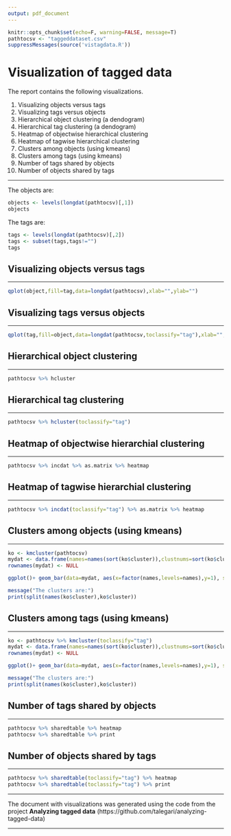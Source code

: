 ```yaml
---
output: pdf_document
---
```

```r
knitr::opts_chunk$set(echo=F, warning=FALSE, message=T)
pathtocsv <- "taggeddataset.csv"
suppressMessages(source('vistagdata.R'))
```

# Visualization of tagged data

The report contains the following visualizations.

1. Visualizing objects versus tags
2. Visualizing tags versus objects
3. Hierarchical object clustering (a dendogram)
4. Hierarchical tag clustering (a dendogram)
5. Heatmap of objectwise hierarchical clustering
6. Heatmap of tagwise hierarchical clustering
7. Clusters among objects (using kmeans)
8. Clusters among tags (using kmeans)
9. Number of tags shared by objects
10. Number of objects shared by tags

----

The objects are:
```r
objects <- levels(longdat(pathtocsv)[,1])
objects
```

The tags are:
```r
tags <- levels(longdat(pathtocsv)[,2])
tags <- subset(tags,tags!="")
tags
```

\newpage

## Visualizing objects versus tags

----

```r
qplot(object,fill=tag,data=longdat(pathtocsv),xlab="",ylab="")
```

\newpage

## Visualizing tags versus objects

----

```r
qplot(tag,fill=object,data=longdat(pathtocsv,toclassify="tag"),xlab="",ylab="")
```

\newpage

## Hierarchical object clustering

----


```r
pathtocsv %>% hcluster
```

\newpage

## Hierarchical tag clustering

----


```r
pathtocsv %>% hcluster(toclassify="tag")
```

\newpage

## Heatmap of objectwise hierarchial clustering

----

```r
pathtocsv %>% incdat %>% as.matrix %>% heatmap
```

\newpage

## Heatmap of tagwise hierarchial clustering

----

```r
pathtocsv %>% incdat(toclassify="tag") %>% as.matrix %>% heatmap
```

\newpage

## Clusters among objects (using kmeans)

----

```r
ko <- kmcluster(pathtocsv)
mydat <- data.frame(names=names(sort(ko$cluster)),clustnums=sort(ko$cluster))
rownames(mydat) <- NULL

ggplot()+ geom_bar(data=mydat, aes(x=factor(names,levels=names),y=1), stat="identity",fill=factor(mydat$clustnums))+ coord_flip()+ geom_text(data=mydat, aes(x=factor(names,levels=names), y=1, label=names),color="white",hjust=1)+ labs(x="",y="")+ theme_bw()+ theme(axis.ticks = element_blank(), axis.text.x = element_blank(),axis.text.y = element_blank())

message("The clusters are:")
print(split(names(ko$cluster),ko$cluster))
```

\newpage

## Clusters among tags (using kmeans)

----

```r
ko <- pathtocsv %>% kmcluster(toclassify="tag")
mydat <- data.frame(names=names(sort(ko$cluster)),clustnums=sort(ko$cluster))
rownames(mydat) <- NULL

ggplot()+ geom_bar(data=mydat, aes(x=factor(names,levels=names),y=1), stat="identity",fill=factor(mydat$clustnums))+ coord_flip()+ geom_text(data=mydat, aes(x=factor(names,levels=names), y=1, label=names),color="white",hjust=1)+ labs(x="",y="")+ theme_bw()+ theme(axis.ticks = element_blank(), axis.text.x = element_blank(),axis.text.y = element_blank())

message("The clusters are:")
print(split(names(ko$cluster),ko$cluster))
```

\newpage

## Number of tags shared by objects

----

```r
pathtocsv %>% sharedtable %>% heatmap
pathtocsv %>% sharedtable %>% print
```

\newpage

## Number of objects shared by tags

----

```r
pathtocsv %>% sharedtable(toclassify="tag") %>% heatmap
pathtocsv %>% sharedtable(toclassify="tag") %>% print
```

----

The document with visualizations was generated using the code from the project **Analyzing tagged data** (https://github.com/talegari/analyzing-tagged-data)

----